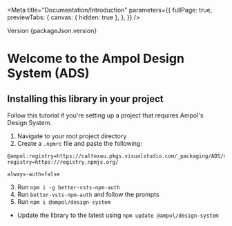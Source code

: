 
<Meta
  title="Documentation/Introduction"
  parameters={{
    fullPage: true,
    previewTabs: {
      canvas: { hidden: true },
    },
  }}
/>

Version {packageJson.version}

# Welcome to the Ampol Design System (ADS)

## Installing this library in your project

Follow this tutorial if you're setting up a project that requires Ampol's Design System.

1. Navigate to your root project directory
2. Create a `.npmrc` file and paste the following:

```
@ampol:registry=https://caltexau.pkgs.visualstudio.com/_packaging/ADS/npm/registry/
registry=https://registry.npmjs.org/

always-auth=false
```

3. Run `npm i -g better-vsts-npm-auth`
4. Run `better-vsts-npm-auth` and follow the prompts
5. Run `npm i @ampol/design-system`

* Update the library to the latest using `npm update @ampol/design-system`
